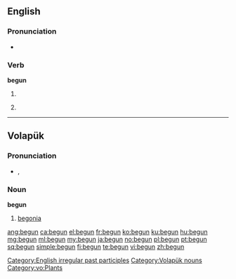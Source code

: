 ==English==

===Pronunciation===
* {{audio|en-us-begun.ogg|Audio (US)}}

===Verb===
'''begun'''

# {{past participle of|[[begin]]}}
# {{obsolete}} {{simple past of|begin}} {{defdate|17th-20th c.}}

[[Category:English irregular past participles]]

----

==Volapük==

===Pronunciation===
* {{IPA|[beˈgun]|lang=vo}}, {{SAMPA|[be"gun]}}

===Noun===
'''begun'''

# [[begonia]]

[[Category:Volapük nouns]]
[[Category:vo:Plants]]

[[ang:begun]]
[[ca:begun]]
[[el:begun]]
[[fr:begun]]
[[ko:begun]]
[[ku:begun]]
[[hu:begun]]
[[mg:begun]]
[[ml:begun]]
[[my:begun]]
[[ja:begun]]
[[no:begun]]
[[pl:begun]]
[[pt:begun]]
[[sq:begun]]
[[simple:begun]]
[[fi:begun]]
[[te:begun]]
[[vi:begun]]
[[zh:begun]]